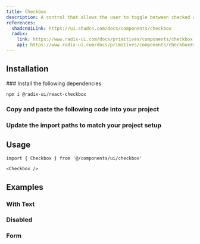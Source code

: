 ```yaml
---
title: Checkbox
description: A control that allows the user to toggle between checked and not checked.
references:
  shadcnUiLink: https://ui.shadcn.com/docs/components/checkbox
  radix:
    link: https://www.radix-ui.com/docs/primitives/components/checkbox
    api: https://www.radix-ui.com/docs/primitives/components/checkbox#api-reference
---
```


<ComponentPreview name="checkbox" withRecipe />

## Installation

<Steps>
### Install the following dependencies

```bash npm2yarn
npm i @radix-ui/react-checkbox
```

### Copy and paste the following code into your project

<ComponentSource name="checkbox" />

### Update the import paths to match your project setup

</Steps>

## Usage

```tsx
import { Checkbox } from '@/components/ui/checkbox'
```

```tsx
<Checkbox />
```

## Examples

### With Text

<ComponentPreview name="checkbox" file="with-text" />

### Disabled

<ComponentPreview name="checkbox" file="disabled" />

### Form

<ComponentPreview name="checkbox" file="form-single" />

<ComponentPreview name="checkbox" file="form-multiple" />
